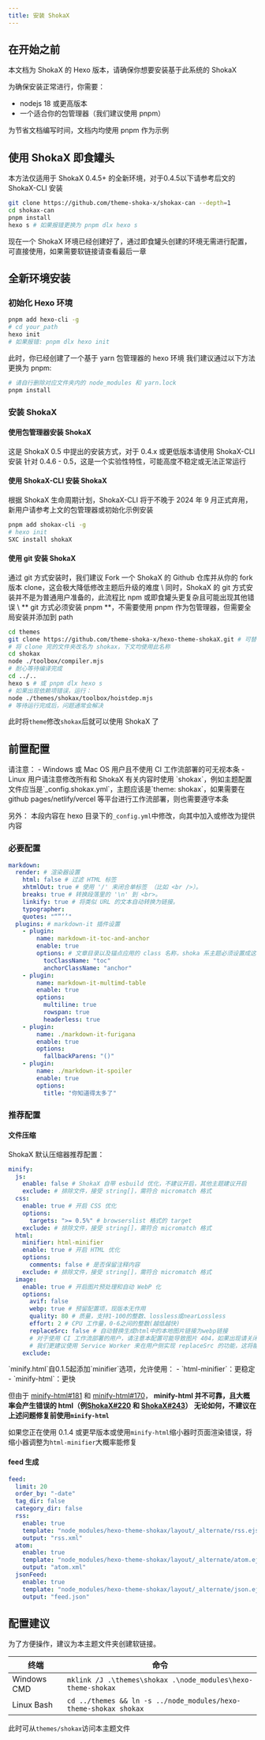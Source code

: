 ```yaml
---
title: 安装 ShokaX
---
```


## 在开始之前
本文档为 ShokaX 的 Hexo 版本，请确保你想要安装基于此系统的 ShokaX

为确保安装正常进行，你需要：
- nodejs 18 或更高版本
- 一个适合你的包管理器（我们建议使用 pnpm）

为节省文档编写时间，文档内均使用 pnpm 作为示例

## 使用 ShokaX 即食罐头
<Aside type="tip">
本方法仅适用于 ShokaX 0.4.5+ 的全新环境，对于0.4.5以下请参考后文的 ShokaX-CLI 安装
</Aside>

```bash
git clone https://github.com/theme-shoka-x/shokax-can --depth=1
cd shokax-can
pnpm install
hexo s # 如果报错更换为 pnpm dlx hexo s
```
现在一个 ShokaX 环境已经创建好了，通过即食罐头创建的环境无需进行配置，可直接使用，如果需要软链接请查看最后一章

## 全新环境安装
### 初始化 Hexo 环境
```bash
pnpm add hexo-cli -g
# cd your_path
hexo init
# 如果报错: pnpm dlx hexo init
```
此时，你已经创建了一个基于 yarn 包管理器的 hexo 环境
我们建议通过以下方法更换为 pnpm:
```bash
# 请自行删除对应文件夹内的 node_modules 和 yarn.lock
pnpm install
```
### 安装 ShokaX
#### 使用包管理器安装 ShokaX
<Aside type='tip'>
这是 ShokaX 0.5 中提出的安装方式，对于 0.4.x 或更低版本请使用 ShokaX-CLI 安装
针对 0.4.6 - 0.5，这是一个实验性特性，可能高度不稳定或无法正常运行
</Aside>


#### 使用 ShokaX-CLI 安装 ShokaX
<Aside type='caution'>
根据 ShokaX 生命周期计划，ShokaX-CLI 将于不晚于 2024 年 9 月正式弃用，新用户请参考上文的包管理器或初始化示例安装
</Aside>

```bash
pnpm add shokax-cli -g
# hexo init
SXC install shokaX
```

#### 使用 git 安装 ShokaX
<Aside type='tip'>
通过 git 方式安装时，我们建议 Fork 一个 ShokaX 的 Github 仓库并从你的 fork 版本 clone，这会极大降低修改主题后升级的难度 \
同时，ShokaX 的 git 方式安装并不是为普通用户准备的，此流程比 npm 或即食罐头更复杂且可能出现其他错误 \
** git 方式必须安装 pnpm **，不需要使用 pnpm 作为包管理器，但需要全局安装并添加到 path
</Aside>

```bash
cd themes
git clone https://github.com/theme-shoka-x/hexo-theme-shokaX.git # 可替换为你自己的项目
# 将 clone 完的文件夹改名为 shokax，下文均使用此名称
cd shokax
node ./toolbox/compiler.mjs
# 耐心等待编译完成
cd ../..
hexo s # 或 pnpm dlx hexo s
# 如果出现依赖项错误，运行：
node ./themes/shokax/toolbox/hoistdep.mjs
# 等待运行完成后，问题通常会解决
```

此时将`theme`修改`shokax`后就可以使用 ShokaX 了


## 前置配置
<Aside type='caution'>
请注意：
- Windows 或 Mac OS 用户且不使用 CI 工作流部署的可无视本条
- Linux 用户请注意修改所有和 ShokaX 有关内容时使用 `shokax`，例如主题配置文件应当是`_config.shokax.yml`，主题应该是`theme: shokax`，如果需要在 github pages/netlify/vercel 等平台进行工作流部署，则也需要遵守本条

另外：
本段内容在 hexo 目录下的`_config.yml`中修改，向其中加入或修改为提供内容
</Aside>

### 必要配置
```yml
markdown:
  render: # 渲染器设置
    html: false # 过滤 HTML 标签
    xhtmlOut: true # 使用 '/' 来闭合单标签 （比如 <br />）。
    breaks: true # 转换段落里的 '\n' 到 <br>。
    linkify: true # 将类似 URL 的文本自动转换为链接。
    typographer:
    quotes: "“”‘’"
  plugins: # markdown-it 插件设置
    - plugin:
        name: markdown-it-toc-and-anchor
        enable: true
        options: # 文章目录以及锚点应用的 class 名称，shoka 系主题必须设置成这样
          tocClassName: "toc"
          anchorClassName: "anchor"
    - plugin:
        name: markdown-it-multimd-table
        enable: true
        options:
          multiline: true
          rowspan: true
          headerless: true
    - plugin:
        name: ./markdown-it-furigana
        enable: true
        options:
          fallbackParens: "()"
    - plugin:
        name: ./markdown-it-spoiler
        enable: true
        options:
          title: "你知道得太多了"
```

### 推荐配置
#### 文件压缩
ShokaX 默认压缩器推荐配置：
```yml
minify:
  js:
    enable: false # ShokaX 自带 esbuild 优化，不建议开启，其他主题建议开启
    exclude: # 排除文件，接受 string[]，需符合 micromatch 格式
  css:
    enable: true # 开启 CSS 优化
    options:
      targets: ">= 0.5%" # browserslist 格式的 target
    exclude: # 排除文件，接受 string[]，需符合 micromatch 格式
  html:
    minifier: html-minifier
    enable: true # 开启 HTML 优化
    options:
      comments: false # 是否保留注释内容
    exclude: # 排除文件，接受 string[]，需符合 micromatch 格式
  image:
    enable: true # 开启图片预处理和自动 WebP 化
    options:
      avif: false
      webp: true # 预留配置项，现版本无作用
      quality: 80 # 质量，支持1-100的整数、lossless或nearLossless
      effort: 2 # CPU 工作量，0-6之间的整数(越低越快)
      replaceSrc: false # 自动替换生成html中的本地图片链接为webp链接
      # 对于使用 CI 工作流部署的用户，请注意本配置可能导致图片 404，如果出现请关闭
      # 我们更建议使用 Service Worker 来在用户侧实现 replaceSrc 的功能，这将能够以一种侵入式更小的方式实现链接替换
    exclude:
```

<Aside type="danger">
`minify.html`自0.1.5起添加`minifier`选项，允许使用：
- `html-minifier`：更稳定
- `minify-html`：更快

但由于 [minify-html#181](https://github.com/wilsonzlin/minify-html/issues/181) 和 [minify-html#170](https://github.com/wilsonzlin/minify-html/issues/170)，
**minify-html 并不可靠，且大概率会产生错误的 html（例[ShokaX#220](https://github.com/theme-shoka-x/hexo-theme-shokaX/issues/220) 和 [ShokaX#243](https://github.com/theme-shoka-x/hexo-theme-shokaX/discussions/243)）**
**无论如何，不建议在上述问题修复前使用`minify-html`**

如果您正在使用 0.1.4 或更早版本或使用`minify-html`缩小器时页面渲染错误，将缩小器调整为`html-minifier`大概率能修复
</Aside>

#### feed 生成

```yml
feed:
  limit: 20
  order_by: "-date"
  tag_dir: false
  category_dir: false
  rss:
    enable: true
    template: "node_modules/hexo-theme-shokax/layout/_alternate/rss.ejs"
    output: "rss.xml"
  atom:
    enable: true
    template: "node_modules/hexo-theme-shokax/layout/_alternate/atom.ejs"
    output: "atom.xml"
  jsonFeed:
    enable: true
    template: "node_modules/hexo-theme-shokax/layout/_alternate/json.ejs"
    output: "feed.json"
```

## 配置建议

为了方便操作，建议为本主题文件夹创建软链接。

| 终端        | 命令                                                         |
| ----------- | ------------------------------------------------------------ |
| Windows CMD | `mklink /J .\themes\shokax .\node_modules\hexo-theme-shokax` |
| Linux Bash  | `cd ../themes && ln -s ../node_modules/hexo-theme-shokax shokax` |

此时可从`themes/shokax`访问本主题文件